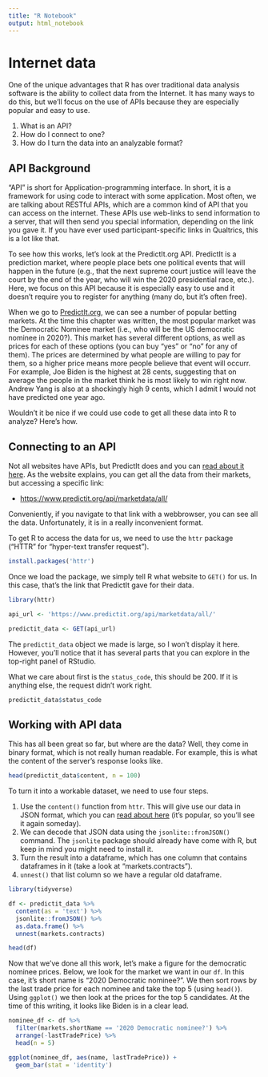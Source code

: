 ```yaml
---
title: "R Notebook"
output: html_notebook
---
```


# Internet data

One of the unique advantages that R has over traditional data analysis software is the ability to collect data from the Internet. It has many ways to do this, but we'll focus on the use of APIs because they are especially popular and easy to use.

1. What is an API?
2. How do I connect to one?
3. How do I turn the data into an analyzable format?

## API Background

"API" is short for Application-programming interface. In short, it is a framework for using code to interact with some application. Most often, we are talking about RESTful APIs, which are a common kind of API that you can access on the internet. These APIs use web-links to send information to a server, that will then send you special information, depending on the link you gave it. If you have ever used participant-specific links in Qualtrics, this is a lot like that. 

To see how this works, let's look at the PredictIt.org API. PredictIt is a prediction market, where people place bets one political events that will happen in the future (e.g., that the next supreme court justice will leave the court by the end of the year, who will win the 2020 presidential race, etc.). Here, we focus on this API because it is especially easy to use and it doesn't require you to register for anything (many do, but it's often free).

When we go to [PredictIt.org](https://www.predictit.org/), we can see a number of popular betting markets. At the time this chapter was written, the most popular market was the Democratic Nominee market (i.e., who will be the US democratic nominee in 2020?). This market has several different options, as well as prices for each of these options (you can buy "yes" or "no" for any of them). The prices are determined by what people are willing to pay for them, so a higher price means more people believe that event will occurr. For example, Joe Biden is the highest at 28 cents, suggesting that on average the people in the market think he is most likely to win right now. Andrew Yang is also at a shockingly high 9 cents, which I admit I would not have predicted one year ago.

Wouldn't it be nice if we could use code to get all these data into R to analyze? Here's how.

## Connecting to an API

Not all websites have APIs, but PredictIt does and you can [read about it here](https://predictit.freshdesk.com/support/solutions/articles/12000001878-does-predictit-make-market-data-available-via-an-api-). As the website explains, you can get all the data from their markets, but accessing a specific link:

+ [https://www.predictit.org/api/marketdata/all/](https://www.predictit.org/api/marketdata/all/)

Conveniently, if you navigate to that link with a webbrowser, you can see all the data. Unfortunately, it is in a really inconvenient format.

To get R to access the data for us, we need to use the `httr` package ("HTTR" for "hyper-text transfer request").

```r
install.packages('httr')
```

Once we load the package, we simply tell R what website to `GET()` for us. In this case, that's the link that PredictIt gave for their data.

```r
library(httr)

api_url <- 'https://www.predictit.org/api/marketdata/all/'

predictit_data <- GET(api_url)
```

The `predictit_data` object we made is large, so I won't display it here. However, you'll notice that it has several parts that you can explore in the top-right panel of RStudio.

What we care about first is the `status_code`, this should be 200. If it is anything else, the request didn't work right.

```r
predictit_data$status_code
```


## Working with API data

This has all been great so far, but where are the data? Well, they come in binary format, which is not really human readable. For example, this is what the content of the server's response looks like.

```r
head(predictit_data$content, n = 100)
```

To turn it into a workable dataset, we need to use four steps. 


1. Use the `content()` function from `httr`. This will give use our data in JSON format, which you can [read about here](https://javaee.github.io/tutorial/jsonp001.html) (it's popular, so you'll see it again someday). 
2. We can decode that JSON data using the `jsonlite::fromJSON()` command. The `jsonlite` package should already have come with R, but keep in mind you might need to install it. 
3. Turn the result into a dataframe, which has one column that contains dataframes in it (take a look at "markets.contracts").
4. `unnest()` that list column so we have a regular old dataframe.

```r
library(tidyverse)

df <- predictit_data %>%
  content(as = 'text') %>%
  jsonlite::fromJSON() %>%
  as.data.frame() %>%
  unnest(markets.contracts)

head(df)
```

Now that we've done all this work, let's make a figure for the democratic nominee prices. Below, we look for the market we want in our `df`. In this case, it's short name is "2020 Democratic nominee?". We then sort rows by the last trade price for each nominee and take the top 5 (using `head()`). Using `ggplot()` we then look at the prices for the top 5 candidates. At the time of this writing, it looks like Biden is in a clear lead. 

```r
nominee_df <- df %>%
  filter(markets.shortName == '2020 Democratic nominee?') %>%
  arrange(-lastTradePrice) %>%
  head(n = 5)

ggplot(nominee_df, aes(name, lastTradePrice)) +
  geom_bar(stat = 'identity')
```















